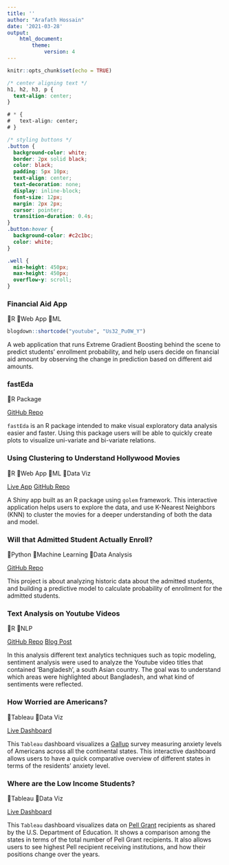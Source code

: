 ```yaml
---
title: ''
author: "Arafath Hossain"
date: '2021-03-28'
output: 
    html_document:
        theme: 
            version: 4
---
```


```r
knitr::opts_chunk$set(echo = TRUE)
```

```css
/* center aligning text */
h1, h2, h3, p {
  text-align: center;
}

# * {
#   text-align: center;
# }

/* styling buttons */
.button {
  background-color: white;
  border: 2px solid black;
  color: black;
  padding: 5px 10px;
  text-align: center;
  text-decoration: none;
  display: inline-block;
  font-size: 12px;
  margin: 2px 2px;
  cursor: pointer;
  transition-duration: 0.4s;
}
.button:hover {
  background-color: #c2c1bc; 
  color: white;
}

.well {
  min-height: 450px;
  max-height: 450px;
  overflow-y: scroll;
}

```

<!--- Financial aid app -->
::: {.col-sm-6}
::: {.well}

### Financial Aid App

🎫R 🎫Web App 🎫ML

```r
blogdown::shortcode("youtube", "Us32_Pu0W_Y")
```

A web application that runs Extreme Gradient Boosting behind the scene to predict students' enrollment probability, and help users decide on financial aid amount by observing the change in prediction based on different aid amounts.
:::
:::

<!--- End: finaid app -->

<!--- fastEda package -->

::: {.col-sm-6}
::: {.well}
### fastEda

🎫R Package

<a href="https://github.com/Curious-Joe/fastEda" class="button">GitHub Repo</a>

`fastEda` is an R package intended to make visual exploratory data analysis easier and faster. Using this package users will be able to quickly create plots to visualize uni-variate and bi-variate relations.
:::
:::

<!--- end fastEda package -->

<!--- Hollywood movie app -->

::: {.col-sm-6}
::: {.well}
### Using Clustering to Understand Hollywood Movies

🎫R 🎫Web App 🎫ML 🎫Data Viz

<a href="https://curiousjoe.shinyapps.io/HollywoodMovies2/" class="button">Live App</a> <a href="https://github.com/Curious-Joe/HollywoodApp2.0" class="button">GitHub Repo</a>

A Shiny app built as an R package using `golem` framework. This interactive application helps users to explore the data, and use K-Nearest Neighbors (KNN) to cluster the movies for a deeper understanding of both the data and model.

:::
:::

<!--- end hollywood app -->

<!-- Python: enrollment prediction -->

::: {.col-sm-6}
::: {.well}
### Will that Admitted Student Actually Enroll?

🎫Python 🎫Machine Learning 🎫Data Analysis

<a href="https://github.com/Curious-Joe/Enrollment_Prediction_Model/blob/master/Notebook/Enrollment%20Prediction%20Model.ipynb" class="button">GitHub Repo</a>

This project is about analyzing historic data about the admitted students, and building a predictive model to calculate probability of enrollment for the admitted students.
:::
:::

<!--- end tableau: worried americans -->

<!-- Text Analytics Youtube -->

::: {.col-sm-6}
::: {.well}
### Text Analysis on Youtube Videos

🎫R 🎫NLP

<a href="https://github.com/Curious-Joe/Text_Analytics_Youtube" class="button">GitHub Repo</a> <a href="https://curious-joe.net/post/2021-03-30-text-analysis-on-youtube-videos-posted-about-bangladesh/" class="button">Blog Post</a>

In this analysis different text analytics techniques such as topic modeling, sentiment analysis were used to analyze the Youtube video titles that contained 'Bangladesh', a south Asian country. The goal was to understand which areas were highlighted about Bangladesh, and what kind of sentiments were reflected. 
:::
:::

<!--- end text analytics youtube -->

<!-- tableau: worried americans -->

::: {.col-sm-6}
::: {.well}
### How Worried are Americans?

🎫Tableau 🎫Data Viz

<a href="https://public.tableau.com/profile/curious.joe#!/vizhome/HowworriedareAmericans/ComparisonwithSelectedState" class="button">Live Dashboard</a>

This `Tableau` dashboard visualizes a [Gallup](https://www.gallup.com/home.aspx) survey measuring anxiety levels of Americans across all the continental states. This interactive dashboard allows users to have a quick comparative overview of different states in terms of the residents' anxiety level.

:::
:::

<!--- end tableau: worried americans -->

<!-- tableau: pell students-->

::: {.col-sm-6}
::: {.well}
### Where are the Low Income Students?

🎫Tableau 🎫Data Viz

<a href="https://public.tableau.com/profile/curious.joe#!/vizhome/Pellv02/Dashboard1" class="button">Live Dashboard</a>

This `Tableau` dashboard visualizes data on [Pell Grant](https://studentaid.gov/understand-aid/types/grants/pell) recipients as shared by the U.S. Department of Education. It shows a comparison among the states in terms of the total number of Pell Grant recipients. It also allows users to see highest Pell recipient receiving institutions, and how their positions change over the years. 

:::
:::

<!-- end tableau: pell students-->
